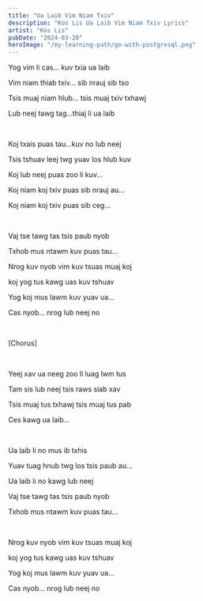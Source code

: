 ```yaml
---
title: "Ua Laib Vim Niam Txiv"
description: "Kos Lis Ua Laib Vim Niam Txiv Lyrics"
artist: "Kos Lis"
pubDate: "2024-03-20"
heroImage: "/my-learning-path/go-with-postgresql.png"
---
```


Yog vim li cas... kuv txia ua laib

Vim niam thiab txiv... sib nrauj sib tso

Tsis muaj niam hlub... tsis muaj txiv txhawj

Lub neej tawg tag...thiaj li ua laib

<br />

Koj txais puas tau...kuv no lub neej

Tsis tshuav leej twg yuav los hlub kuv

Koj lub neej puas zoo li kuv...

Koj niam koj txiv puas sib nrauj au...

Koj niam koj txiv puas sib ceg...

<br />

Vaj tse tawg tas tsis paub nyob

Txhob mus ntawm kuv puas tau...

Nrog kuv nyob vim kuv tsuas muaj koj

koj yog tus kawg uas kuv tshuav

Yog koj mus lawm kuv yuav ua...

Cas nyob... nrog lub neej no

<br />

[Chorus]

<br />

Yeej xav ua neeg zoo li luag lwm tus

Tam sis lub neej tsis raws siab xav

Tsis muaj tus txhawj tsis muaj tus pab

Ces kawg ua laib...

<br />

Ua laib li no mus ib txhis

Yuav tuag hnub twg los tsis paub au...

Ua laib li no kawg lub neej

Vaj tse tawg tas tsis paub nyob

Txhob mus ntawm kuv puas tau...

<br />

Nrog kuv nyob vim kuv tsuas muaj koj

koj yog tus kawg uas kuv tshuav

Yog koj mus lawm kuv yuav ua...

Cas nyob... nrog lub neej no
